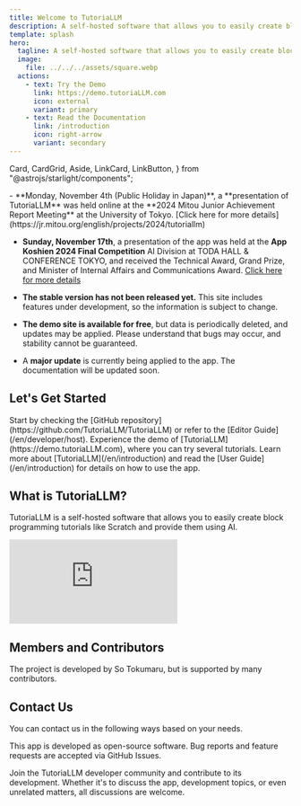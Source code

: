 ```yaml
---
title: Welcome to TutoriaLLM
description: A self-hosted software that allows you to easily create block programming tutorials like Scratch and provide them using AI.
template: splash
hero:
  tagline: A self-hosted software that allows you to easily create block programming tutorials like Scratch and provide them using AI.
  image:
    file: ../../../assets/square.webp
  actions:
    - text: Try the Demo
      link: https://demo.tutoriaLLM.com
      icon: external
      variant: primary
    - text: Read the Documentation
      link: /introduction
      icon: right-arrow
      variant: secondary
---
```


  Card,
  CardGrid,
  Aside,
  LinkCard,
  LinkButton,
} from "@astrojs/starlight/components";


<Aside type="note" title="Important Notice">
- **Monday, November 4th (Public Holiday in Japan)**, a **presentation of TutoriaLLM** was held online at the **2024 Mitou Junior Achievement Report Meeting** at the University of Tokyo. [Click here for more details](https://jr.mitou.org/english/projects/2024/tutoriallm)

- **Sunday, November 17th**, a presentation of the app was held at the **App Koshien 2024 Final Competition** AI Division at TODA HALL & CONFERENCE TOKYO, and received the Technical Award, Grand Prize, and Minister of Internal Affairs and Communications Award. [Click here for more details](https://applikoshien.jp/)

- **The stable version has not been released yet.** This site includes features under development, so the information is subject to change.

- **The demo site is available for free**, but data is periodically deleted, and updates may be applied. Please understand that bugs may occur, and stability cannot be guaranteed.

- A **major update** is currently being applied to the app. The documentation will be updated soon.

</Aside>

## Let's Get Started

<CardGrid stagger>
  <Card title="Deploy Your Own App" icon="github">
    Start by checking the [GitHub
    repository](https://github.com/TutoriaLLM/TutoriaLLM) or refer to the
    [Editor Guide](/en/developer/host).
  </Card>
  <Card title="Try the Demo" icon="external">
    Experience the demo of [TutoriaLLM](https://demo.tutoriaLLM.com), where you
    can try several tutorials.
  </Card>
  <Card title="Learn How to Use the App" icon="open-book">
    Learn more about [TutoriaLLM](/en/introduction) and read the [User
    Guide](/en/introduction) for details on how to use the app.
  </Card>
</CardGrid>

## What is TutoriaLLM?

TutoriaLLM is a self-hosted software that allows you to easily create block programming tutorials like Scratch and provide them using AI.

<iframe
  class="iframe-video"
  src="https://www.youtube.com/embed/zVqjqdK0cPQ?si=wD9dumxaMFKNRfMD"
  title="YouTube video player"
  frameborder="0"
  allow="accelerometer; autoplay; clipboard-write; encrypted-media; gyroscope; picture-in-picture; web-share"
  referrerpolicy="strict-origin-when-cross-origin"
  allowfullscreen
></iframe>

<LinkCard
  title="Learn More"
  description="Want to know more about TutoriaLLM?"
  href="/en/introduction"
/>

## Members and Contributors

The project is developed by So Tokumaru, but is supported by many contributors.

<LinkCard
  title="Contribute to the Development of TutoriaLLM"
  description="Check out the GitHub repository."
  href="https://github.com/TutoriaLLM/TutoriaLLM"
/>

<Contributers />

## Contact Us

You can contact us in the following ways based on your needs.

<CardGrid>

<Card title="Report Bugs or Request Features" icon="github">
  This app is developed as open-source software. Bug reports and feature
  requests are accepted via GitHub Issues.
  <LinkCard
    title="GitHub Issues"
    description="You can report bugs or request features via GitHub Issues."
    href="https://github.com/TutoriaLLM/TutoriaLLM/issues"
  />
</Card>

<Card title="Join the Developer Community" icon="discord">

Join the TutoriaLLM developer community and contribute to its development. Whether it's to discuss the app, development topics, or even unrelated matters, all discussions are welcome.

<LinkCard
  title="Discord Server"
  description="Join the TutoriaLLM community."
  href="https://discord.gg/zxuREnWVXC"
/>
</Card>

</CardGrid>

<DemoStatus />
